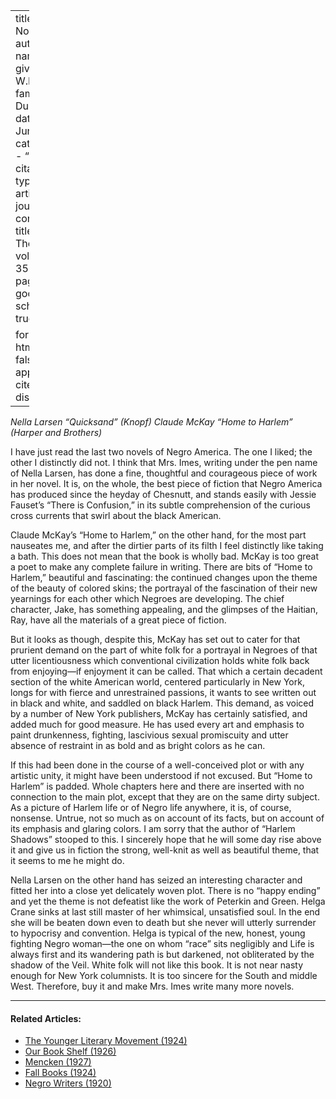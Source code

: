 
---
title: 'Two Novels'
author:
  - name:
      given: W.E.B.
      family: Du Bois
date: Jun. 1928
categories: 
  - ""
citation: 
  type: article-journal
  container-title: The Crisis
  volume: 35
  issue: 6
  page: 202
google-scholar: true

format:
  html:
    toc: false
    appendix-cite-as: display
---


 *Nella Larsen "Quicksand" (Knopf) Claude McKay "Home to Harlem" (Harper and Brothers)*

I have just read the last two novels of Negro America. The one I liked; the other I distinctly did not. I think that Mrs. Imes, writing under the pen name of Nella Larsen, has done a fine, thoughtful and courageous piece of work in her novel. It is, on the whole, the best piece of fiction that Negro America has produced since the heyday of Chesnutt, and stands easily with Jessie Fauset's "There is Confusion," in its subtle comprehension of the curious cross currents that swirl about the black American. 

Claude McKay's "Home to Harlem," on the other hand, for the most part nauseates me, and after the dirtier parts of its filth I feel distinctly like taking a bath. This does not mean that the book is wholly bad. McKay is too great a poet to make any complete failure in writing. There are bits of "Home to Harlem," beautiful and fascinating: the continued changes upon the theme of the beauty of colored skins; the portrayal of the fascination of their new yearnings for each other which Negroes are developing. The chief character, Jake, has something appealing, and the glimpses of the Haitian, Ray, have all the materials of a great piece of fiction. 

But it looks as though, despite this, McKay has set out to cater for that prurient demand on the part of white folk for a portrayal in Negroes of that utter licentiousness which conventional civilization holds white folk back from enjoying---if enjoyment it can be called. That which a certain decadent section of the white American world, centered particularly in New York, longs for with fierce and unrestrained passions, it wants to see written out in black and white, and saddled on black Harlem. This demand, as voiced by a number of New York publishers, McKay has certainly satisfied, and added much for good measure. He has used every art and emphasis to paint drunkenness, fighting, lascivious sexual promiscuity and utter absence of restraint in as bold and as bright colors as he can. 

If this had been done in the course of a well-conceived plot or with any artistic unity, it might have been understood if not excused. But "Home to Harlem" is padded. Whole chapters here and there are inserted with no connection to the main plot, except that they are on the same dirty subject. As a picture of Harlem life or of Negro life anywhere, it is, of course, nonsense. Untrue, not so much as on account of its facts, but on account of its emphasis and glaring colors. I am sorry that the author of "Harlem Shadows" stooped to this. I sincerely hope that he will some day rise above it and give us in fiction the strong, well-knit as well as beautiful theme, that it seems to me he might do. 

Nella Larsen on the other hand has seized an interesting character and fitted her into a close yet delicately woven plot. There is no "happy ending" and yet the theme is not defeatist like the work of Peterkin and Green. Helga Crane sinks at last still master of her whimsical, unsatisfied soul. In the end she will be beaten down even to death but she never will utterly surrender to hypocrisy and convention. Helga is typical of the new, honest, young fighting Negro woman---the one on whom "race" sits negligibly and Life is always first and its wandering path is but darkened, not obliterated by the shadow of the Veil. White folk will not like this book. It is not near nasty enough for New York columnists. It is too sincere for the South and middle West. Therefore, buy it and make Mrs. Imes write many more novels. 

<!-- Similar articles start here -->

<hr>
#### Related Articles:

* [The Younger Literary Movement (1924)](/Volumes/27/04/younger_movement.html)
* [Our Book Shelf (1926)](/Volumes/31/03/book_shelf.html)
* [Mencken (1927)](/Volumes/34/08/mencken.html)
* [Fall Books (1924)](/Volumes/29/01/fall_books.html)
* [Negro Writers (1920)](/Volumes/19/06/negro_writers.html)

<!-- Similar articles end here -->